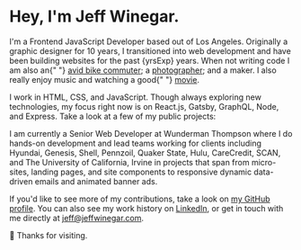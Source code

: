 

<SEO title="Jeff Winegar - Frontend Developer" />

# Hey, I'm Jeff Winegar.

<p>
  I'm a Frontend JavaScript Developer based out of Los Angeles. Originally a
  graphic designer for 10 years, I transitioned into web development and have
  been building websites for the past {yrsExp} years. When not writing code I am
  also an{" "}
  <a href="https://www.strava.com/athletes/jeff_winegar">avid bike commuter</a>;
  a <a href="https://www.instagram.com/jeff_winegar/">photographer</a>; and a
  maker. I also really enjoy music and watching a good{" "}
  <a href="https://letterboxd.com/jeff_winegar/">movie</a>.
</p>

I work in HTML, CSS, and JavaScript. Though always exploring new technologies, my focus right now is on React.js, Gatsby, GraphQL, Node, and Express. Take a look at a few of my public projects:

<GithubRepos />

I am currently a Senior Web Developer at Wunderman Thompson where I do hands-on development and lead teams working for clients including Hyundai, Genesis, Shell, Pennzoil, Quaker State, Hulu, CareCredit, SCAN, and The University of California, Irvine in projects that span from micro-sites, landing pages, and site components to responsive dynamic data-driven emails and animated banner ads.

If you'd like to see more of my contributions, take a look on [my GitHub profile](https://github.com/jeffwinegar). You can also see my work history on [LinkedIn](https://www.linkedin.com/in/jeffwinegar), or get in touch with me directly at [jeff@jeffwinegar.com](mailto:jeff@jeffwinegar.com).

👋 Thanks for visiting.
